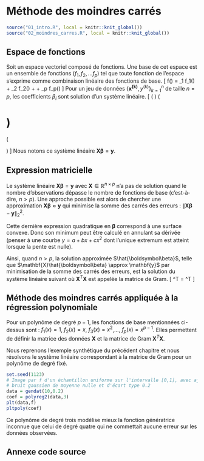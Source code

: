 # Méthode des moindres carrés

```r
source("01_intro.R", local = knitr::knit_global())
source("02_moindres_carres.R", local = knitr::knit_global())
```

## Espace de fonctions

Soit un espace vectoriel composé de fonctions. Une base de cet espace est un ensemble de fonctions ($f_1, f_2, \dots f_p$) tel que toute fonction de l'espace s'exprime comme combinaison linéaire des fonctions de base.
\[
f(\mathbf{x}) = \beta_1 f_1(\mathbf{x}) + \beta_2 f_2(\mathbf{x}) + \dots + \beta_p f_p(\mathbf{x})
\]
Pour un jeu de données $\left\{ \mathbf{x^{(k)}},y^{(k)}\right\}_{k=1}^{n}$ de taille $n=p$, les coefficients $\beta_i$ sont solution d'un système linéaire.
\[
\left( \begin{array}{ccccc}
f_1(\mathbf{x^{(1)}}) & f_2(\mathbf{x^{(1)}}) & \dots & f_p(\mathbf{x^{(1)}}) \\
f_1(\mathbf{x^{(2)}}) & f_2(\mathbf{x^{(2)}}) & \dots & f_p(\mathbf{x^{(2)}}) \\
\dots & \dots & \dots & \dots \\
f_1(\mathbf{x^{(n)}}) & f_2(\mathbf{x^{(n)}}) & \dots & f_p(\mathbf{x^{(n)}})
\end{array} \right)
\left( \begin{array}{c}
\beta_1 \\ \beta_2 \\ \dots \\ \beta_p
\end{array} \right)
=
\left( \begin{array}{c}
y^{(1)} \\ y^{(2)} \\ \dots \\ y^{(n)}
\end{array} \right)
\]
Nous notons ce système linéaire $\mathbf{X}\boldsymbol\beta = \mathbf{y}$.

## Expression matricielle

Le système linéaire $\mathbf{X}\boldsymbol\beta = \mathbf{y}$ avec $\mathbf{X} \in \mathbb{R}^{n \times p}$ n'a pas de solution quand le nombre d'observations dépasse le nombre de fonctions de base (c'est-à-dire, $n>p$). Une approche possible est alors de chercher une approximation $\mathbf{X}\boldsymbol\beta \approx \mathbf{y}$ qui minimise la somme des carrés des erreurs : $\|\mathbf{X}\boldsymbol\beta-\mathbf{y}\|^2_2$.

\begin{align*}
 & \|\mathbf{X}\boldsymbol\beta-\mathbf{y}\|^2_2 \\
= \{ & \|\boldsymbol\beta\|_2 = \sqrt{\boldsymbol\beta\cdot\boldsymbol\beta} \} \\
 & \left(\mathbf{X}\boldsymbol\beta-\mathbf{y}\right) \cdot \left(\mathbf{X}\boldsymbol\beta-\mathbf{y}\right) \\
= \{ & \text{Par définition du produit scalaire euclidien} \} \\
 & \left(\mathbf{X}\boldsymbol\beta-\mathbf{y}\right)^T \left(\mathbf{X}\boldsymbol\beta-\mathbf{y}\right) \\
= \{ & \text{propriété de la transposition} \} \\
 & \left(\boldsymbol\beta^T\mathbf{X}^T - \mathbf{y}^T \right) \left(\mathbf{X}\boldsymbol\beta-\mathbf{y}\right) \\
= \{ & \text{multiplication} \} \\
 & \boldsymbol\beta^T\mathbf{X}^T\mathbf{X}\boldsymbol\beta - \boldsymbol\beta^T\mathbf{X}^T\mathbf{y} - \mathbf{y}^T\mathbf{X}\boldsymbol\beta + \mathbf{y}^T\mathbf{y} \\
= \{ & \mathbf{y}^T\mathbf{X}\boldsymbol\beta \text{ étant une valeur scalaire, } \mathbf{y}^T\mathbf{X}\boldsymbol\beta = \left(\mathbf{y}^T\mathbf{X}\boldsymbol\beta\right)^T = \boldsymbol\beta^T\mathbf{X}^T\mathbf{y} \} \\
 & \boldsymbol\beta^T\mathbf{X}^T\mathbf{X}\boldsymbol\beta - 2\boldsymbol\beta^T\mathbf{X}^T\mathbf{y} + \mathbf{y}^T\mathbf{y}
\end{align*}

Cette dernière expression quadratique en $\boldsymbol\beta$ correspond à une surface convexe. Donc son minimum peut être calculé en annulant sa dérivée (penser à une courbe $y = a+bx+cx^2$ dont l'unique extremum est atteint lorsque la pente est nulle).

\begin{align*}
 & \mathbf{0} = 2\mathbf{X}^T\mathbf{X}\boldsymbol\beta - 2\mathbf{X}^T\mathbf{y} \\
=& \\
 & \mathbf{X}^T\mathbf{X}\boldsymbol\beta = \mathbf{X}^T\mathbf{y}
\end{align*}

Ainsi, quand $n>p$, la solution approximée $\hat{\boldsymbol\beta}$, telle que $\mathbf{X}\hat{\boldsymbol\beta} \approx \mathbf{y}$ par minimisation de la somme des carrés des erreurs, est la solution du système linéaire suivant où $\mathbf{X}^T\mathbf{X}$ est appelée la matrice de Gram.
\[
\mathbf{X}^T\mathbf{X} \boldsymbol\beta = \mathbf{X}^T\mathbf{y}
\]

## Méthode des moindres carrés appliquée à la régression polynomiale

Pour un polynôme de degré $p-1$, les fonctions de base mentionnées ci-dessus sont : $f_1(x)=1$, $f_2(x)=x$, $f_3(x)=x^2$,..., $f_p(x)=x^{p-1}$. Elles permettent de définir la matrice des données $\mathbf{X}$ et la matrice de Gram $\mathbf{X}^T\mathbf{X}$.

Nous reprenons l'exemple synthétique du précédent chapitre et nous résolvons le système linéaire correspondant à la matrice de Gram pour un polynôme de degré fixé.

```r
set.seed(1123)
# Image par f d'un échantillon uniforme sur l'intervalle [0,1], avec ajout d'un
# bruit gaussien de moyenne nulle et d'écart type 0.2
data = gendat(10,0.2)
coef = polyreg2(data,3)
plt(data,f)
pltpoly(coef)
```

Ce polynôme de degré trois modélise mieux la fonction génératrice inconnue que celui de degré quatre qui ne commettait aucune erreur sur les données observées.

## Annexe code source

```r
```